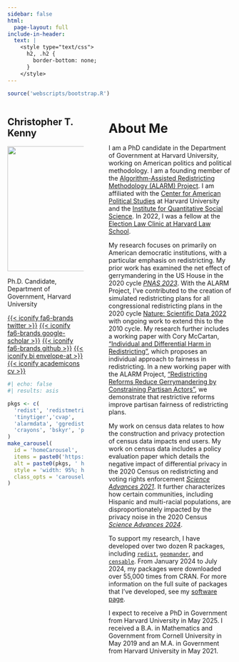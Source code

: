 ```yaml
---
sidebar: false
html:
  page-layout: full
include-in-header:
  text: |
    <style type="text/css">
      h2, .h2 {
        border-bottom: none;
      }
    </style>
---
```


```r
source('webscripts/bootstrap.R')
```


:::::{.column-screen-inset}

:::: {.columns}

::: {.column width="37%"}

:::::: {.text-center}

# Christopher T. Kenny    

![](figs/ckenny_small.webp){width=20em}



Ph.D. Candidate, Department of Government, Harvard University

[{{< iconify fa6-brands twitter >}}](https://twitter.com/Chris_T_Kenny){.btn .btn-outline-primary .btn role="button"} [{{< iconify fa6-brands google-scholar >}}](https://scholar.google.com/citations?user=uVUhHXAAAAAJ){.btn .btn-outline-primary .btn role="button"} [{{< iconify fa6-brands github >}}](https://github.com/christopherkenny){.btn .btn-outline-primary .btn role="button"} [{{< iconify bi envelope-at >}}](mailto:christopherkenny@fas.harvard.edu){.btn .btn-outline-primary .btn role="button"} [{{< iconify academicons cv >}}](cv/kenny_cv.pdf){.btn .btn-outline-primary .btn role="button"}


```r
#| echo: false
#| results: asis

pkgs <- c(
  'redist', 'redistmetrics', 'geomander', 'PL94171', 'censable',
  'tinytiger','cvap', 
  'alarmdata', 'ggredist', 'congress', 'feltr', 'planscorer', 'redistverse',
  'crayons', 'bskyr', 'palette', 'baf'
)
make_carousel(
  id = 'homeCarousel',
  items = paste0('https://raw.githubusercontent.com/christopherkenny/christopherkenny.github.io/main/hexes/hex_', pkgs, '.png'),
  alt = paste0(pkgs, ' hex logo'),
  style = 'width: 95%; height: 300px; margin: 0 auto;',
  class_opts = 'carousel-dark carousel-fade'
)
```

::::::
:::
::: {.column width="3%"}
:::
::: {.column width="60%"}

# About Me

I am a PhD candidate in the Department of Government at Harvard University, working on American politics and political methodology. I am a founding member of the [Algorithm-Assisted Redistricting Methodology (ALARM) Project](https://alarm-redist.github.io/). I am affiliated with the [Center for American Political Studies](https://caps.gov.harvard.edu/) at Harvard University and the [Institute for Quantitative Social Science](https://www.iq.harvard.edu/). In 2022, I was a fellow at the [Election Law Clinic at Harvard Law School](https://www.hlselectionlaw.org/).

My research focuses on primarily on American democratic institutions, with a particular emphasis on redistricting. 
My prior work has examined the net effect of gerrymandering in the US House in the 2020 cycle [*PNAS 2023*](research.html#widespread-partisan-gerrymandering-mostly-cancels-nationally-but-reduces-electoral-competition).
With the ALARM Project, I've contributed to the creation of simulated redistricting plans for all congressional redistricting plans in the 2020 cycle [Nature: Scientific Data 2022](research.html#simulated-redistricting-plans-for-the-analysis-and-evaluation-of-redistricting-in-the-united-states) with ongoing work to extend this to the 2010 cycle.
My research further includes a working paper with Cory McCartan, ["Individual and Differential Harm in Redistricting"](research.html#individual-and-differential-harm-in-redistricting), which proposes an individual approach to fairness in redistricting.
In a new working paper with the ALARM Project, ["Redistricting Reforms Reduce Gerrymandering by Constraining Partisan Actors"](research.html#redistricting-reforms-reduce-gerrymandering-by-constraining-partisan-actors), we demonstrate that restrictive reforms improve partisan fairness of redistricting plans.

My work on census data relates to how the construction and privacy protection of census data impacts end users. My work on census data includes a policy evaluation paper which details the negative impact of differential privacy in the 2020 Census on redistricting and voting rights enforcement [*Science Advances 2021*](research.html#the-use-of-differential-privacy-for-census-data-and-its-impact-on-redistricting-the-case-of-the-2020-u.s.-census). It further characterizes how certain communities, including Hispanic and multi-racial populations, are disproportionately impacted by the privacy noise in the 2020 Census [*Science Advances 2024*](research.html#evaluating-bias-and-noise-induced-by-the-u.s.-census-bureaus-privacy-protection-methods).

To support my research, I have developed over two dozen R packages, including [`redist`](https://alarm-redist.org/redist/), [`geomander`](https://christophertkenny.com/geomander/), and [`censable`](https://christophertkenny.com/censable/). From January 2024 to July 2024, my packages were downloaded over 55,000 times from CRAN. For more information on the full suite of packages that I've developed, see my [software page](software.html).

I expect to receive a PhD in Government from Harvard University in May 2025. 
I received a B.A. in Mathematics and Government from Cornell University in May 2019 and an M.A. in Government from Harvard University in May 2021.

:::

::::

:::::

